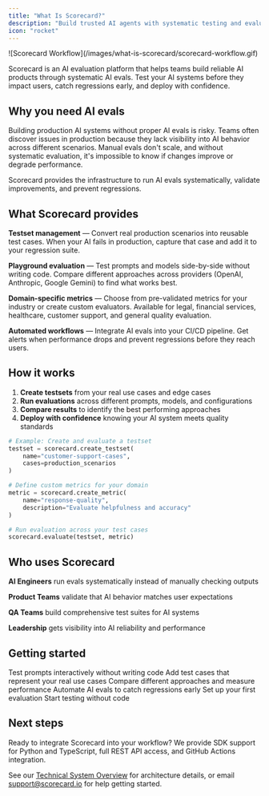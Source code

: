 ```yaml
---
title: "What Is Scorecard?"
description: "Build trusted AI agents with systematic testing and evaluation"
icon: "rocket"
---
```


<Frame>
![Scorecard Workflow](/images/what-is-scorecard/scorecard-workflow.gif)
</Frame>

Scorecard is an AI evaluation platform that helps teams build reliable AI products through systematic AI evals. Test your AI systems before they impact users, catch regressions early, and deploy with confidence.

## Why you need AI evals

Building production AI systems without proper AI evals is risky. Teams often discover issues in production because they lack visibility into AI behavior across different scenarios. Manual evals don't scale, and without systematic evaluation, it's impossible to know if changes improve or degrade performance.

Scorecard provides the infrastructure to run AI evals systematically, validate improvements, and prevent regressions.

## What Scorecard provides

**Testset management** — Convert real production scenarios into reusable test cases. When your AI fails in production, capture that case and add it to your regression suite.

**Playground evaluation** — Test prompts and models side-by-side without writing code. Compare different approaches across providers (OpenAI, Anthropic, Google Gemini) to find what works best.

**Domain-specific metrics** — Choose from pre-validated metrics for your industry or create custom evaluators. Available for legal, financial services, healthcare, customer support, and general quality evaluation.

**Automated workflows** — Integrate AI evals into your CI/CD pipeline. Get alerts when performance drops and prevent regressions before they reach users.

## How it works

1. **Create testsets** from your real use cases and edge cases
2. **Run evaluations** across different prompts, models, and configurations  
3. **Compare results** to identify the best performing approaches
4. **Deploy with confidence** knowing your AI system meets quality standards

```python
# Example: Create and evaluate a testset
testset = scorecard.create_testset(
    name="customer-support-cases",
    cases=production_scenarios
)

# Define custom metrics for your domain
metric = scorecard.create_metric(
    name="response-quality",
    description="Evaluate helpfulness and accuracy"
)

# Run evaluation across your test cases
scorecard.evaluate(testset, metric)
```

## Who uses Scorecard

**AI Engineers** run evals systematically instead of manually checking outputs

**Product Teams** validate that AI behavior matches user expectations

**QA Teams** build comprehensive test suites for AI systems

**Leadership** gets visibility into AI reliability and performance

## Getting started

<Steps>
  <Step title="Try the playground">
    Test prompts interactively without writing code
  </Step>
  <Step title="Create your first testset">
    Add test cases that represent your real use cases
  </Step>
  <Step title="Run evaluations">
    Compare different approaches and measure performance
  </Step>
  <Step title="Integrate with CI/CD">
    Automate AI evals to catch regressions early
  </Step>
</Steps>

<CardGroup cols={2}>
  <Card title="5-minute quickstart" icon="play" href="/intro/quickstart">
    Set up your first evaluation
  </Card>
  <Card title="Try the playground" icon="flask" href="/features/playground">
    Start testing without code
  </Card>
</CardGroup>

## Next steps

Ready to integrate Scorecard into your workflow? We provide SDK support for Python and TypeScript, full REST API access, and GitHub Actions integration.

See our [Technical System Overview](/intro/technical-system-overview) for architecture details, or email support@scorecard.io for help getting started.